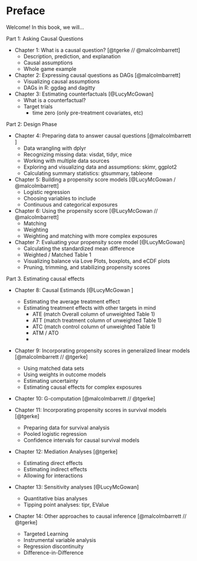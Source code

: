 # Preface {.unnumbered}

Welcome!
In this book, we will...

Part 1: Asking Causal Questions

-   Chapter 1: What is a causal question? [@tgerke // @malcolmbarrett]
    -   Description, prediction, and explanation\
    -   Causal assumptions\
    -   Whole game example
-   Chapter 2: Expressing causal questions as DAGs [@malcolmbarrett]
    -   Visualizing causal assumptions\
    -   DAGs in R: ggdag and dagitty
-   Chapter 3: Estimating counterfactuals [@LucyMcGowan]
    -   What is a counterfactual?
    -   Target trials
        -   time zero (only pre-treatment covariates, etc)

Part 2: Design Phase

-   Chapter 4: Preparing data to answer causal questions [@malcolmbarrett ]
    -   Data wrangling with dplyr\
    -   Recognizing missing data: visdat, tidyr, mice\
    -   Working with multiple data sources\
    -   Exploring and visualizing data and assumptions: skimr, ggplot2\
    -   Calculating summary statistics: gtsummary, tableone
-   Chapter 5: Building a propensity score models [@LucyMcGowan / @malcolmbarrett]
    -   Logistic regression\
    -   Choosing variables to include\
    -   Continuous and categorical exposures
-   Chapter 6: Using the propensity score [@LucyMcGowan // @malcolmbarrett]
    -   Matching\
    -   Weighting\
    -   Weighting and matching with more complex exposures
-   Chapter 7: Evaluating your propensity score model [@LucyMcGowan]
    -   Calculating the standardized mean difference\
    -   Weighted / Matched Table 1
    -   Visualizing balance via Love Plots, boxplots, and eCDF plots\
    -   Pruning, trimming, and stabilizing propensity scores

Part 3.
Estimating causal effects

-   Chapter 8: Causal Estimands [@LucyMcGowan ]

    -   Estimating the average treatment effect\
    -   Estimating treatment effects with other targets in mind
        -   ATE (match Overall column of unweighted Table 1)
        -   ATT (match treatment column of unweighted Table 1)
        -   ATC (match control column of unweighted Table 1)
        -   ATM / ATO
        -   

-   Chapter 9: Incorporating propensity scores in generalized linear models [@malcolmbarrett // @tgerke]

    -   Using matched data sets\
    -   Using weights in outcome models\
    -   Estimating uncertainty\
    -   Estimating causal effects for complex exposures

-   Chapter 10: G-computation [@malcolmbarrett // @tgerke]

-   Chapter 11: Incorporating propensity scores in survival models [@tgerke]

    -   Preparing data for survival analysis\
    -   Pooled logistic regression\
    -   Confidence intervals for causal survival models

-   Chapter 12: Mediation Analyses [@tgerke]

    -   Estimating direct effects
    -   Estimating indirect effects
    -   Allowing for interactions

-   Chapter 13: Sensitivity analyses [@LucyMcGowan]

    -   Quantitative bias analyses\
    -   Tipping point analyses: tipr, EValue

-   Chapter 14: Other approaches to causal inference [@malcolmbarrett // @tgerke]

    -   Targeted Learning\
    -   Instrumental variable analysis\
    -   Regression discontinuity\
    -   Difference-in-Difference
